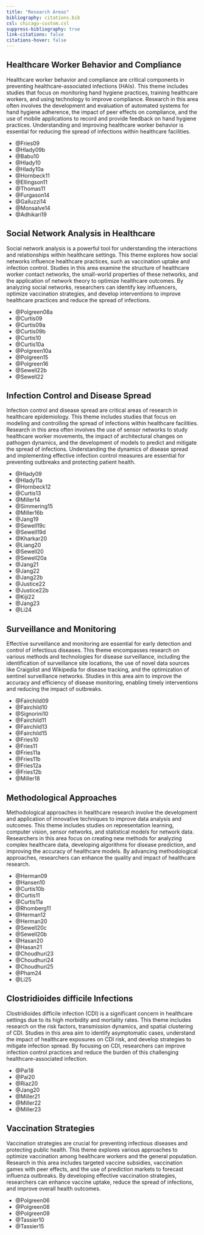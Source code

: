 ```yaml
---
title: "Research Areas"
bibliography: citations.bib
csl: chicago-custom.csl
suppress-bibliography: true
link-citations: false
citations-hover: false
---
```



::: {.panel-tabset}


## Healthcare Worker Behavior and Compliance

Healthcare worker behavior and compliance are critical components in preventing healthcare-associated infections (HAIs). This theme includes studies that focus on monitoring hand hygiene practices, training healthcare workers, and using technology to improve compliance. Research in this area often involves the development and evaluation of automated systems for hand hygiene adherence, the impact of peer effects on compliance, and the use of mobile applications to record and provide feedback on hand hygiene practices. Understanding and improving healthcare worker behavior is essential for reducing the spread of infections within healthcare facilities.

- @Fries09
- @Hlady09b
- @Babu10
- @Hlady10
- @Hlady10a
- @Hornbeck11
- @Ellingson11
- @Thomas11
- @Furgason14
- @Galluzzi14
- @Monsalve14
- @Adhikari19


## Social Network Analysis in Healthcare

Social network analysis is a powerful tool for understanding the interactions and relationships within healthcare settings. This theme explores how social networks influence healthcare practices, such as vaccination uptake and infection control. Studies in this area examine the structure of healthcare worker contact networks, the small-world properties of these networks, and the application of network theory to optimize healthcare outcomes. By analyzing social networks, researchers can identify key influencers, optimize vaccination strategies, and develop interventions to improve healthcare practices and reduce the spread of infections.

- @Polgreen08a
- @Curtis09
- @Curtis09a
- @Curtis09b
- @Curtis10
- @Curtis10a
- @Polgreen10a
- @Polgreen15
- @Polgreen16
- @Sewell22b
- @Sewell22


## Infection Control and Disease Spread

Infection control and disease spread are critical areas of research in healthcare epidemiology. This theme includes studies that focus on modeling and controlling the spread of infections within healthcare facilities. Research in this area often involves the use of sensor networks to study healthcare worker movements, the impact of architectural changes on pathogen dynamics, and the development of models to predict and mitigate the spread of infections. Understanding the dynamics of disease spread and implementing effective infection control measures are essential for preventing outbreaks and protecting patient health.

- @Hlady09
- @Hlady11a
- @Hornbeck12
- @Curtis13
- @Miller14
- @Simmering15
- @Miller16b
- @Jang19
- @Sewell19c
- @Sewell19d
- @Kharkar20
- @Liang20
- @Sewell20
- @Sewell20a
- @Jang21
- @Jang22
- @Jang22b
- @Justice22
- @Justice22b
- @Kiji22
- @Jang23
- @Li24


## Surveillance and Monitoring

Effective surveillance and monitoring are essential for early detection and control of infectious diseases. This theme encompasses research on various methods and technologies for disease surveillance, including the identification of surveillance site locations, the use of novel data sources like Craigslist and Wikipedia for disease tracking, and the optimization of sentinel surveillance networks. Studies in this area aim to improve the accuracy and efficiency of disease monitoring, enabling timely interventions and reducing the impact of outbreaks.

- @Fairchild09
- @Fairchild10
- @Signorini10
- @Fairchild11
- @Fairchild13
- @Fairchild15
- @Fries10
- @Fries11
- @Fries11a
- @Fries11b
- @Fries12a
- @Fries12b
- @Miller18


## Methodological Approaches

Methodological approaches in healthcare research involve the development and application of innovative techniques to improve data analysis and outcomes. This theme includes studies on representation learning, computer vision, sensor networks, and statistical models for network data. Researchers in this area focus on creating new methods for analyzing complex healthcare data, developing algorithms for disease prediction, and improving the accuracy of healthcare models. By advancing methodological approaches, researchers can enhance the quality and impact of healthcare research.

- @Herman09
- @Hansen10
- @Curtis10b
- @Curtis11
- @Curtis11a
- @Rhomberg11
- @Herman12
- @Herman20
- @Sewell20c
- @Sewell20b
- @Hasan20
- @Hasan21
- @Choudhuri23
- @Choudhuri24
- @Choudhuri25
- @Pham24
- @Li25



## Clostridioides difficile Infections
Clostridioides difficile infection (CDI) is a significant concern in healthcare settings due to its high morbidity and mortality rates. This theme includes research on the risk factors, transmission dynamics, and spatial clustering of CDI. Studies in this area aim to identify asymptomatic cases, understand the impact of healthcare exposures on CDI risk, and develop strategies to mitigate infection spread. By focusing on CDI, researchers can improve infection control practices and reduce the burden of this challenging healthcare-associated infection.

- @Pai18
- @Pai20
- @Riaz20
- @Jang20
- @Miller21
- @Miller22
- @Miller23


## Vaccination Strategies

Vaccination strategies are crucial for preventing infectious diseases and protecting public health. This theme explores various approaches to optimize vaccination among healthcare workers and the general population. Research in this area includes targeted vaccine subsidies, vaccination games with peer effects, and the use of prediction markets to forecast influenza outbreaks. By developing effective vaccination strategies, researchers can enhance vaccine uptake, reduce the spread of infections, and improve overall health outcomes.

- @Polgreen06
- @Polgreen08
- @Polgreen09
- @Tassier10
- @Tassier15



:::